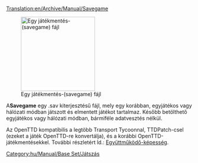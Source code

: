 [[Translation:en/Archive/Manual/Savegame]]

[[File:en/Archive/Manual/Savecode.png|200px|thumb|right|Egy játékmentés-(savegame) fájl]]

A'''Savegame''' egy .sav kiterjesztésű fájl, mely egy korábban, egyjátékos vagy hálózati módban játszott és elmentett játékot tartalmaz. Később betölthető egyjátékos vagy hálózati módban, bármiféle adatvesztés nélkül.

Az OpenTTD kompatibilis a legtöbb Transport Tycoonnal, TTDPatch-csel (ezeket a játék OpenTTD-re konvertálja), és a korábbi OpenTTD-játékmentésekkel. További részletért ld.: [[hu/Együttműködő-képesség|Együttműködő-képesség]].


[[Category:hu/Manual/Base Set/Játszás]]